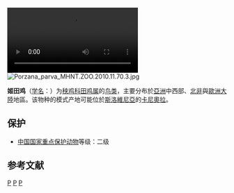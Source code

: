 {{Speciesbox 
| genus = Zapornia
| species = parva
| status = LC | status_system = IUCN3.1
|  status_ref = <ref name=iucn>{{IUCN|id=22692663 |title=''Zapornia parva'' |assessors=[[BirdLife_International|BirdLife International]] |version=2020.1|year=2016 |accessdate=1 October 2016}} 数据库資料包含說明此物種被編入無危級別的原因</ref>
| image = Schiribilla(porzana-parva).jpg
| image_width = 250px
| image_caption = 雄鳥
| image2 = Porzana parva Vlaskop cropped.jpg
| image2_width = 250px
| image2_caption = 雌鳥
| binomial_authority = ([[Giovanni_Antonio_Scopoli|Scopoli]], 1769)<ref name='id1821'>{{cite web| url =http://www.bioinfo.cn/db05/BjdwSpecies.php?action=view&id=1821| title =姬田鸡| work =《中国动物物种编目数据库》| publisher =中国科学院微生物研究所| author =中国科学院动物研究所| accessdate =2009-04-04| deadurl =yes| archiveurl =https://web.archive.org/web/20160305104902/http://www.bioinfo.cn/db05/BjdwSpecies.php?action=view&id=1821| archivedate =2016-03-05}}</ref>
| range_map = ZaporniaParvaIUCNver2019 2.png
| range_map_caption = 姬田鸡的分布範圍{{leftlegend|#00FF00|繁殖區|outline=gray}} {{leftlegend|#00FFFF|遷徙過境|outline=gray}} {{leftlegend|#007FFF|非繁殖區|outline=gray}}  {{leftlegend|#F4A460|居留狀態不明|outline=gray}}
| synonyms =
* ?''Zapornia parva''
}}
[[File:Klein_waterhoen-4961709.webm|thumb]]
[[File:Porzana_parva_MHNT.ZOO.2010.11.70.3.jpg|thumb]]

'''姬田鸡'''（[[学名|学名]]：{{lang|la|''Porzana parva''}}）为[[秧鸡科|秧鸡科]][[田鸡属|田鸡属]]的[[鸟类|鸟类]]，主要分布於[[亞洲|亞洲]]中西部、[[北非|北非]]與[[歐洲大陸|歐洲大陸]]地區。该物种的模式产地可能位於[[斯洛維尼亞|斯洛維尼亞]]的[[卡尼奧拉|卡尼奧拉]]。

==保护==
*[[中國國家重點保護野生動物名錄|中国国家重点保护动物]]等级：二级

== 参考文献 ==
{{reflist}}
{{Taxonbar|from=Q270680}}

[[Category:小田鸡属|P]]
[[Category:中国国家二级保护动物|P]]
[[Category:1769年描述的鸟类|P]]